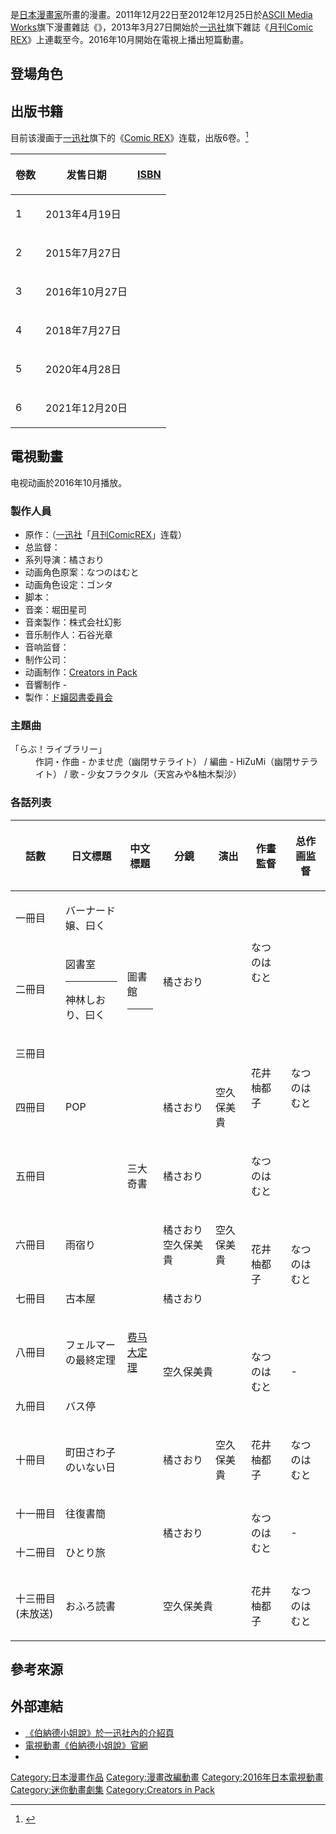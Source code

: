 {{未完結}}
{{Infobox animanga/Headerofja
| title = 伯納德小姐說
| image = Miss Bernard said Tankōbon 1.jpg
| size = 
| caption = 《伯納德小姐說》第一冊之封面
| japanese = バーナード嬢曰く。
| english = Miss Bernard said.
| kana = 
| romaji = 
| genre = 
}}
{{Infobox animanga/Manga
| 標題 = 
| 作者 = {{link-ja|施川由紀|施川ユウキ}}
| 作畫 = 
| 出版社 = [[ASCII_Media_Works|ASCII Media Works]]<br>[[一迅社|一迅社]]
| 其他出版社 = 
| 連載雜誌 = {{link-ja|電擊Comics Japan|電撃コミック ジャパン}}<br>[[月刊Comic_REX|月刊Comic REX]]
| label = 
| 網路 = 
| 發售日 = 
| 開始 = 2011年12月22日
| 結束 = 2012年12月25日<br>（電擊Comics Japan）<br>2013年3月27日－連載中<br>（月刊Comic REX）
| 冊數 = 6冊（2021年12月）
| 話數 = 
| 其他 = 
| 版權 = 
}}
{{Infobox animanga/TVAnime
| 標題 = 
| 圖像 = 
| 原案 = 
| 原作 = 施川由紀
| 總導演 = 
| 導演 = {{lang|ja|ひらさわひさよし}}
| 劇本統籌 = 
| 編劇 = 內堀優一
| 人物原案 = {{lang|ja|なつのはむと}}
| 人物設定 = {{lang|ja|ゴンタ}}
| 機械設定 = 
| 音樂 = 
| 音樂製作 = [[株式會社|株式會社]]幻影
| 動畫製作 = [[Creators_in_Pack|Creators in Pack]]
| 製作 = [[製作委員會方式|德小姐圖書委員會]]
| 代理發行 = {{flagicon|TWN}} [[童园创意|童园创意]]
| 其他代理發行 = 
| 播放電視台 = 參見[[伯納德小姐說#播放|播放]]章節
| 其他電視台 = 
| 預定播放 = 
| 播放開始 = 2016年10月6日
| 播放結束 = 12月22日
| 網路 = {{flagicon|TWN}} [[巴哈姆特動畫瘋|巴哈姆特動畫瘋]]<br>{{flagicon|CHN}} [[Bilibili|Bilibili]]
| 話數 = 12話
| 其他 = 
| 版權 = 
}}
{{Infobox animanga/Footerofja}}

{{日本作品|伯納德小姐說|バーナード嬢曰く。}}是[[日本漫畫家|日本漫畫家]]{{link-ja|施川由紀|施川ユウキ}}所畫的漫畫。2011年12月22日至2012年12月25日於[[ASCII_Media_Works|ASCII Media Works]]旗下漫畫雜誌《{{link-ja|電擊Comics Japan|電撃コミック ジャパン}}》，2013年3月27日開始於[[一迅社|一迅社]]旗下雜誌《[[月刊Comic_REX|月刊Comic REX]]》上連載至今。2016年10月開始在電視上播出短篇動畫。

== 登場角色 ==
; {{nihongo|町田佐和子|町田 さわ子（まちだ さわこ）|聲：[[喜多村英梨|喜多村英梨]]}}

; {{nihongo|遠藤|遠藤（えんどう）|聲：[[市來光弘|市來光弘]]}}

; {{nihongo|神林詩織|神林 しおり（かんばやし しおり）|聲：[[小松未可子|小松未可子]]}}

; {{nihongo|长谷川澄香|長谷川 スミカ（はせがわ スミカ）|聲：[[洲崎綾|洲崎綾]]}}

== 出版书籍 ==
目前该漫画于[[一迅社|一迅社]]旗下的《[[Comic_REX|Comic REX]]》连载，出版6卷。<ref>{{Cite web|title=バーナード嬢曰く。|url=https://data.ichijinsha.co.jp/series/%E3%83%90%E3%83%BC%E3%83%8A%E3%83%BC%E3%83%89%E5%AC%A2%E6%9B%B0%E3%81%8F%E3%80%82|access-date=2022-04-03|work=data.ichijinsha.co.jp}}</ref>
{| class="wikitable"
!卷数
!发售日期
![[ISBN|ISBN]]
|-
|1
|2013年4月19日
|{{ISBN|978-4-7580-6371-5}}
|-
|2
|2015年7月27日
|{{ISBN|978-4-7580-6529-0}}
|-
|3
|2016年10月27日
|{{ISBN|978-4-7580-6626-6}}
|-
|4
|2018年7月27日
|{{ISBN|978-4-7580-6751-5}}
|-
|5
|2020年4月28日
|{{ISBN|978-4-7580-6860-4}}
|-
|6
|2021年12月20日
|{{ISBN|978-4-7580-6954-0}}
|}

== 電視動畫 ==
电视动画於2016年10月播放。

=== 製作人員 ===
* 原作：{{tsl|ja|施川ユウキ}}（[[一迅社|一迅社]]「[[月刊ComicREX|月刊ComicREX]]」连载）
* 总监督：{{tsl|ja|ひらさわひさよし}}
* 系列导演：橘さおり
* 动画角色原案：なつのはむと
* 动画角色设定：ゴンタ
* 脚本：{{tsl|ja|内堀優一}}
* 音楽：堀田星司
* 音楽製作：株式会社幻影
* 音乐制作人：石谷光章 {{tsl|ja|Mitsu}}
* 音响监督：{{tsl|ja|大室正勝}}
* 制作公司：{{tsl|ja|ドリームクリエイション}}
* 动画制作：[[Creators_in_Pack|Creators in Pack]]
* 音響制作 - {{tsl|ja|ダックスプロダクション}}
* 製作：[[制作委员会方式|ド嬢図書委員会]]

=== 主題曲 ===
; 「らぶ！ライブラリー」
: 作詞・作曲 - かませ虎（幽閉サテライト） / 編曲 - HiZuMi（幽閉サテライト） / 歌 - 少女フラクタル（天宮みや&柚木梨沙）

=== 各話列表 ===
{| class="wikitable" style="font-size:small; margin:0px auto;text-align:center;"
!話數!!日文標題!!中文標題!!分鏡!!演出!!作畫監督
!总作画监督
|-
|一冊目||バーナード嬢、曰く||||rowspan="3" colspan="2"|橘さおり||rowspan="2"|なつのはむと
| rowspan="2" |
|-
|二冊目||図書室<hr />神林しおり、曰く||圖書館<hr />
|-
|三冊目||{{lang|ja|村上春樹とかSFとか}}||||rowspan="2"|花井柚都子
| rowspan="2" |なつのはむと
|-
|四冊目||POP||||橘さおり||空久保美貴
|-
|五冊目||{{lang|ja|三大奇書}}||三大奇書||colspan="2"|橘さおり||なつのはむと
|
|-
|六冊目
|雨宿り
|
|橘さおり
空久保美貴
|空久保美貴
| rowspan="2" |花井柚都子
| rowspan="2" |なつのはむと
|-
|七冊目
|古本屋
|
| colspan="2" |橘さおり
|-
|八冊目
|フェルマーの最終定理
|[[费马大定理|费马大定理]]
| colspan="2" rowspan="2" |空久保美貴
| rowspan="2" |なつのはむと
| rowspan="2" | -
|-
|九冊目
|バス停
|
|-
|十冊目
|町田さわ子のいない日
|
|橘さおり
|空久保美貴
|花井柚都子
|なつのはむと
|-
|十一冊目
|往復書簡
|
| colspan="2" rowspan="2" |橘さおり
| rowspan="2" |なつのはむと
| rowspan="2" | -
|-
|十二冊目
|ひとり旅
|
|-
|十三冊目
(未放送)
|おふろ読書
|
| colspan="2" |空久保美貴
|花井柚都子
|なつのはむと
|}

<!--
== 概要 ==
=== 提及的作品或角色 ===

== 發售 ==
=== 單行本 ===
=== Blu-ray Disc ===
 -->

== 參考來源 ==
{{reflist|2}}

== 外部連結 ==
* [http://www.ichijinsha.co.jp/stories/comic-rex/%E3%83%90%E3%83%BC%E3%83%8A%E3%83%BC%E3%83%89%E5%AC%A2%E6%9B%B0%E3%81%8F%E3%80%82/ 《伯納德小姐說》於一迅社內的介紹頁]{{Wayback|url=http://www.ichijinsha.co.jp/stories/comic-rex/%E3%83%90%E3%83%BC%E3%83%8A%E3%83%BC%E3%83%89%E5%AC%A2%E6%9B%B0%E3%81%8F%E3%80%82/ |date=20161026061306 }}{{ja}}
* [http://www.dreamcreation.co.jp/bernard/ 電視動畫《伯納德小姐說》官網]{{Wayback|url=http://www.dreamcreation.co.jp/bernard/ |date=20161020051419 }}{{ja}}
* {{Twitter|anime_bernard|電視動畫《伯納德小姐說》官方}}

{{DEFAULTSORT:Banado jo iwaku}}
[[Category:日本漫畫作品|Category:日本漫畫作品]]
[[Category:漫畫改編動畫|Category:漫畫改編動畫]]
[[Category:2016年日本電視動畫|Category:2016年日本電視動畫]]
[[Category:迷你動畫劇集|Category:迷你動畫劇集]]
[[Category:Creators_in_Pack|Category:Creators in Pack]]